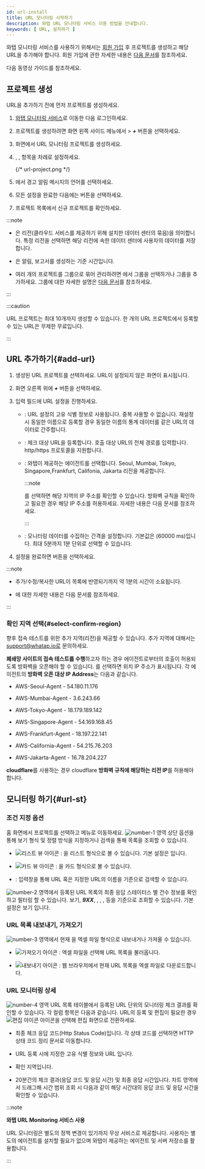 ```yaml
---
id: url-install
title: URL 모니터링 시작하기
description: 와탭 URL 모니터링 서비스 이용 방법을 안내합니다.
keywords: [ URL, 설치하기 ]
---
```



와탭 모니터링 서비스를 사용하기 위해서는 [회원 가입](https://www.whatap.io/ko/signup/) 후 프로젝트를 생성하고 해당 URL을 추가해야 합니다. 회원 가입에 관한 자세한 내용은 [다음 문서](../account/account-manage)를 참조하세요.

다음 동영상 가이드를 참조하세요.

<Youtube ko="uBa6AtXFlHk" en="uBa6AtXFlHk" ja="uBa6AtXFlHk" />

## 프로젝트 생성

URL을 추가하기 전에 먼저 프로젝트를 생성하세요.

1. [와탭 모니터링 서비스](https://service.whatap.io)로 이동한 다음 로그인하세요.

1. 프로젝트를 생성하려면 화면 왼쪽 사이드 메뉴에서 <Cmdname sid="BTN07332" className="uitext" /> &gt; ***+*** <Cmdname sid='BTN06696' className='uitext'/> 버튼을 선택하세요.

1. <Cmdname sid="TTL07073" className="uitext" /> 화면에서 URL 모니터링 프로젝트를 생성하세요.

1. <Cmdname sid="project_name" className="uitext" />, <Cmdname sid="data_server_region" className="uitext" />, <Cmdname sid="project_time_zone" className="uitext" /> 항목을 차례로 설정하세요.

    <ImgLang img='create-project-v3-url.png' desc='url 모니터링 프로젝트' /> 
    
    {/* url-project.png */}

1. <Cmdname sid="TTL07727" className="uitext" />에서 경고 알림 메시지의 언어를 선택하세요.

1. 모든 설정을 완료한 다음에는 <Cmdname sid="creating_a_project" className="uitext" /> 버튼을 선택하세요.

1. 프로젝트 목록에서 신규 프로젝트를 확인하세요.

:::note

* <Cmdname sid="data_server_region" className="uitext" />은 리전(클라우드 서비스를 제공하기 위해 설치한 데이터 센터의 묶음)을 의미합니다. 특정 리전을 선택하면 해당 리전에 속한 데이터 센터에 사용자의 데이터를 저장합니다.

* <Cmdname sid="project_time_zone" className="uitext" />은 알림, 보고서를 생성하는 기준 시간입니다.

* 여러 개의 프로젝트를 그룹으로 묶어 관리하려면 <Cmdname sid="project_groups" className="uitext" />에서 그룹을 선택하거나 그룹을 추가하세요. 그룹에 대한 자세한 설명은 [다음 문서](../project/group)를 참조하세요.

:::

:::caution

URL 프로젝트는 최대 10개까지 생성할 수 있습니다. 한 개의 URL 프로젝트에서 등록할 수 있는 URL은 무제한 무료입니다.

:::

## URL 추가하기{#add-url}

1. 생성된 URL 프로젝트를 선택하세요. URL이 설정되지 않은 화면이 표시됩니다.

1. 화면 오른쪽 위에 ***+*** <Cmdname sid="add_url" className="uitext" /> 버튼을 선택하세요. 

1. 입력 필드에 URL 설정을 진행하세요.

    <ImgLang img='url-input-field.png' desc='url 입력 필드' />

    * <Cmdname sid="name" className="uitext" />: URL 설정의 고유 식별 정보로 사용됩니다. 중복 사용할 수 없습니다. 재설정 시 동일한 이름으로 등록할 경우 동일한 이름의 통계 데이터를 같은 URL의 데이터로 간주합니다.

    * <Cmdname sid="url" className="uitext" />: 체크 대상 URL을 등록합니다. 호출 대상 URL의 전체 경로를 입력합니다. http/https 프로토콜을 지원합니다.
    
    * <Cmdname sid="check_location" className="uitext" />: 와탭이 제공하는 에이전트를 선택합니다. Seoul, Mumbai, Tokyo, Singapore,Frankfurt, Califonia, Jakarta 리전을 제공합니다.

      :::note

      <Cmdname sid="TTL08547" className="uitext" />를 선택하면 해당 지역의 IP 주소를 확인할 수 있습니다. 방화벽 규칙을 확인하고 필요한 경우 해당 IP 주소를 허용하세요. 자세한 내용은 <Link to="#select-confirm-region">다음 문서</Link>를 참조하세요.

      :::

    * <Cmdname sid="collection_cycle" className="uitext" />: 모니터링 데이터를 수집하는 간격을 설정합니다. 기본값은 <Cmdname sid="1_min" className="uitext" />(60000 ms)입니다. 최대 5분까지 1분 단위로 선택할 수 있습니다.

1. 설정을 완료하면 <Cmdname sid="save" className="uitext" /> 버튼을 선택하세요.

:::note

* 추가/수정/복사한 URL이 목록에 반영되기까지 약 1분의 시간이 소요됩니다.

* <Cmdname sid="event_setting" className="uitext" />에 대한 자세한 내용은 <Link to='url-event'>다음 문서</Link>를 참조하세요.

:::

### 확인 지역 선택{#select-confirm-region}

향후 접속 테스트를 위한 추가 지역(리전)을 제공할 수 있습니다. 추가 지역에 대해서는 support@whatap.io로 문의하세요.

<ImgLang img="url-check-region-ip.png" desc="리전 IP" />

**폐쇄망 사이트의 접속 테스트를 수행**하고자 하는 경우 에이전트로부터의 호출이 허용되도록 방화벽을 오픈해야 할 수 있습니다. <Cmdname sid="TTL08547" className="uitext" />를 선택하면 위치 IP 주소가 표시됩니다. 각 에이전트의 **방화벽 오픈 대상 IP Address**는 다음과 같습니다.

* AWS-Seoul-Agent - 54.180.11.176

* AWS-Mumbai-Agent - 3.6.243.66

* AWS-Tokyo-Agent - 18.179.189.142

* AWS-Singapore-Agent - 54.169.168.45

* AWS-Frankfurt-Agent - 18.197.22.141

* AWS-California-Agent - 54.215.76.203

* AWS-Jakarta-Agent - 16.78.204.227

**cloudflare**를 사용하는 경우 cloudflare **방화벽 규칙에 해당하는 리전 IP**를 허용해야 합니다.


## 모니터링 하기{#url-st}

<ImgLang img='url-monitoring.png' desc='URL 모니터링 화면' />

### 조건 지정 옵션

홈 화면에서 프로젝트를 선택하고 <Cmdname sid="url_list" className="uitext" /> 메뉴로 이동하세요. ![number-1](/img/number-01.png) 영역 상단 옵션을 통해 보기 형식 및 정렬 방식을 지정하거나 검색을 통해 목록을 조회할 수 있습니다.

* ![리스트 뷰 아이콘](/img/ic-list.svg) <Cmdname sid="list_view" className="uitext" />: <Cmdname sid="url_list" className="uitext" />을 리스트 형식으로 볼 수 있습니다. 기본 설정은 <Cmdname sid="list_view" className="uitext" />입니다. 

* ![카드 뷰 아이콘](/img/ic-project.svg) <Cmdname sid="card_view" className="uitext" />: <Cmdname sid="url_list" className="uitext" />을 카드 형식으로 볼 수 있습니다.

* <Cmdname sid="search" className="uitext" />: 입력창을 통해 URL 혹은 지정한 URL의 이름을 기준으로 검색할 수 있습니다.

![number-2](/img/number-02.png) 영역에서 등록된 URL 목록의 최종 응답 스테이터스 별 건수 정보를 확인하고 필터링 할 수 있습니다. <Cmdname sid="status_total" className="uitext" /> 보기, ***9XX***, <Cmdname sid="status_5xx" className="uitext" />, <Cmdname sid="status_4xx" className="uitext" />, <Cmdname sid="status_3xx" className="uitext" />, <Cmdname sid="status_2xx" className="uitext" /> 등을 기준으로 조회할 수 있습니다. 기본 설정은 <Cmdname sid="status_total" className="uitext" /> 보기 입니다.

### URL 목록 내보내기, 가져오기

![number-3](/img/number-03.png) 영역에서 현재 <Cmdname sid="url_list" className="uitext" />을 엑셀 파일 형식으로 내보내거나 가져올 수 있습니다. 

* ![가져오기 아이콘](/img/ico-import.svg) <Cmdname sid="import" className="uitext" />: 엑셀 파일을 선택해 URL 목록을 불러옵니다. 

* ![내보내기 아이콘](/img/ico-export.svg) <Cmdname sid="export" className="uitext" />: 웹 브라우저에서 현재 URL 목록을 엑셀 파일로 다운로드합니다.

### URL 모니터링 상세

![number-4](/img/number-04.png) 영역 URL 목록 테이블에서 등록된 URL 단위의 모니터링 체크 결과를 확인할 수 있습니다. 각 컬럼 항목은 다음과 같습니다. URL의 등록 및 편집이 필요한 경우 ![편집 아이콘](/img/ic-edit.svg) <Cmdname sid="edit_url" className="uitext" /> 아이콘을 선택해 편집 화면으로 전환하세요.

* <Cmdname sid="current_status" className="uitext" />

  최종 체크 응답 코드(Http Status Code)입니다. 각 상태 코드를 선택하면 HTTP 상태 코드 정리 문서로 이동합니다.

* <Cmdname sid="name_and_url" className="uitext" />

  URL 등록 시에 지정한 고유 식별 정보와 URL 입니다.

* <Cmdname sid="check_region" className="uitext" />

  확인 지역입니다.

* <Cmdname sid="elapsed" className="uitext" />

  20분간의 체크 결과(응답 코드 및 응답 시간) 및 최종 응답 시간입니다. 차트 영역에서 드래그해 시간 범위 조회 시 다음과 같이 해당 시간대의 응답 코드 및 응답 시간을 확인할 수 있습니다.

  <ImgLang img='url-monitoring-dt.png' desc='상세' />

:::note 

**와탭 URL Monitoring 서비스 사용**

URL 모니터링은 별도의 정책 변경이 있기까지 무상 서비스로 제공합니다. 사용자는 별도의 에이전트를 설치할 필요가 없으며 와탭이 제공하는 에이전트 및 서버 저장소를 활용합니다.

:::